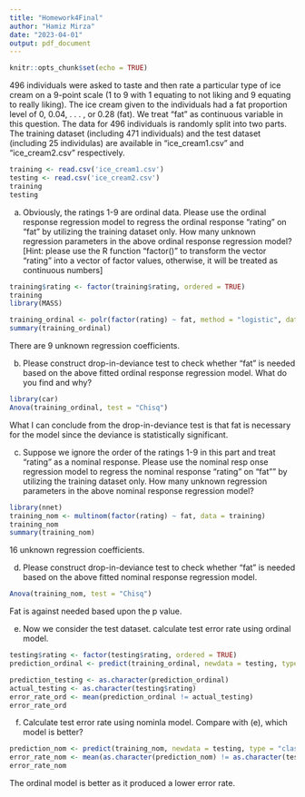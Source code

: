 ```yaml
---
title: "Homework4Final"
author: "Hamiz Mirza"
date: "2023-04-01"
output: pdf_document
---
```


```r
knitr::opts_chunk$set(echo = TRUE)
```

496 individuals were asked to taste and then rate a particular type of ice cream on a 9-point scale (1 to 9 with 1 equating to not liking and 9 equating to really liking). The ice cream given to the individuals had a fat proportion level of 0, 0.04, . . . , or 0.28 (fat). We treat “fat” as continuous variable in this question. The data for 496 individuals is randomly split into two parts. The training dataset (including 471 individuals) and the test dataset (including 25 individulas) are available in “ice_cream1.csv” and “ice_cream2.csv” respectively.

```r
training <- read.csv('ice_cream1.csv')
testing <- read.csv('ice_cream2.csv')
training
testing
```
(a) Obviously, the ratings 1-9 are ordinal data. Please use the ordinal response regression model to regress the ordinal response “rating” on “fat” by utilizing the training dataset only. How many unknown regression parameters in the above ordinal response regression model? [Hint: please use the R function
“factor()” to transform the vector “rating” into a vector of factor values, otherwise, it will be treated as continuous numbers]

```r
training$rating <- factor(training$rating, ordered = TRUE)
training
library(MASS)

training_ordinal <- polr(factor(rating) ~ fat, method = "logistic", data = training)
summary(training_ordinal)
```
There are 9 unknown regression coefficients.

(b) Please construct drop-in-deviance test to check whether “fat” is needed based on the above fitted ordinal response regression model. What do you find and why?
```r
library(car)
Anova(training_ordinal, test = "Chisq")
```
What I can conclude from the drop-in-deviance test is that fat is necessary for the model since the deviance is statistically significant.

(c) Suppose we ignore the order of the ratings 1-9 in this part and treat “rating” as a nominal response. Please use the nominal resp
onse regression model to regress the nominal response “rating” on “fat”” by utilizing the training dataset only. How many unknown regression parameters in the above nominal response regression model?

```r
library(nnet)
training_nom <- multinom(factor(rating) ~ fat, data = training)
training_nom
summary(training_nom)
```
16 unknown regression coefficients.

(d) Please construct drop-in-deviance test to check whether “fat” is needed based on the above fitted nominal response regression model.

```r
Anova(training_nom, test = "Chisq")
```
Fat is against needed based upon the p value.

(e) Now we consider the test dataset. calculate test error rate using ordinal model.

```r
testing$rating <- factor(testing$rating, ordered = TRUE)
prediction_ordinal <- predict(training_ordinal, newdata = testing, type = "class")

prediction_testing <- as.character(prediction_ordinal)
actual_testing <- as.character(testing$rating)
error_rate_ord <- mean(prediction_ordinal != actual_testing)
error_rate_ord

```

(f) Calculate test error rate using nominla model. Compare with (e), which model is better?


```r
prediction_nom <- predict(training_nom, newdata = testing, type = "class")
error_rate_nom <- mean(as.character(prediction_nom) != as.character(testing$rating))
error_rate_nom
```
The ordinal model is better as it produced a lower error rate.
